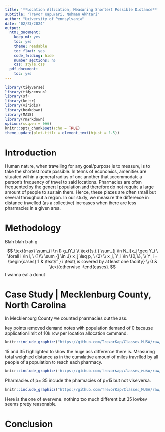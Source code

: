```yaml
---
title: '**Location Allocation, Measuring Shortest Possible Distance**'
subtitle: "Trevor Kapuvari, Nohman Akhtari"
author: "University of Pennsylvania"  
date: "02/23/2024"
output:
  html_document:
    keep_md: yes
    toc: yes
    theme: readable
    toc_float: yes
    code_folding: hide
    number_sections: no
    css: style.css
  pdf_document:
    toc: yes
---
```


```r
library(tidyverse)
library(tidycensus)
library(sf)
library(knitr)
library(viridis)
library(bookdown)
library(MASS)
library(rmarkdown)
options(scipen = 999)
knitr::opts_chunk$set(echo = TRUE)
theme_update(plot.title = element_text(hjust = 0.5))
```


# Introduction
Human nature, when travelling for any goal/purpose is to measure, is to take the shortest route possible. In terms of economics, amenities are situated within a general radius of one another that accommodate a person's frequency of travel to said locations. Pharmacies are often frequented by the general population and therefore do not require a large amount of people to sustain them. Hence, these places are often small but several throughout a region. In our study, we measure the difference in distance travelled (as a  collective) increases when there are less pharmacies in a given area. 

# Methodology
Blah blah blah g

$$
\text{max} \sum_{i \in I} g_iY_i \\
\text{s.t.} \sum_{j \in N_i}x_j \geq Y_i \ \forall i \in I, \ (1)\\
\sum_{j \in J} x_j \leq p, \ (2) \\
x_j, Y_i \in \{0,1\}, \\
Y_i = \begin{cases} 1 & \text{if } i \text{ is covered by at least one facility} \\
                    0 & \text{otherwise }\end{cases}.
$$
I wanna eat a donut 


# Case Study | Mecklenburg  County, North Carolina

In Mecklenburg County we counted pharmacies out the ass.

key points
removed demand notes with population demand of 0 because application limit of 10k row per location  allocation command. 

```r
knitr::include_graphics("https://github.com/TrevorKap/Classes_MUSA/raw/604516eac37357921ca422d10afb507ff430280a/SpatialOptimization/PharmacyMilesHW3.png")

```

15 and 35 highlighted to show the huge ass difference there is. 
Measuring total weighted distance as in the cumulative amount of miles travelled by all people of a population to reach each pharmacy. 

```r
knitr::include_graphics("https://github.com/TrevorKap/Classes_MUSA/raw/604516eac37357921ca422d10afb507ff430280a/SpatialOptimization/Map35.png")

```


Pharmacies of p= 35 include the pharmacies of p=15 but not vise versa.  

```r
knitr::include_graphics("https://github.com/TrevorKap/Classes_MUSA/raw/604516eac37357921ca422d10afb507ff430280a/SpatialOptimization/MapAllhw3.png")

```

Here is the one of everyone, nothing too much different but 35 lowkey seems pretty reasonable. 


# Conclusion

